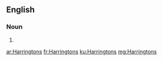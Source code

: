 ==English==

===Noun===
{{head|en}}

# {{plural of|Harrington}}

[[ar:Harringtons]]
[[fr:Harringtons]]
[[ku:Harringtons]]
[[mg:Harringtons]]